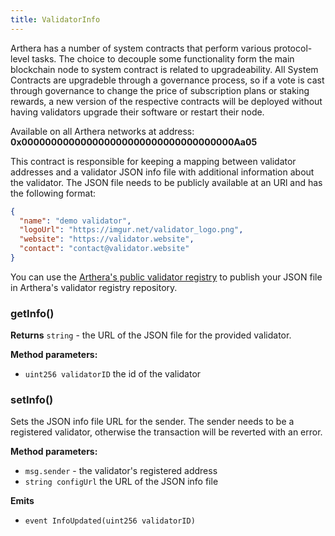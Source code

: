 ```yaml
---
title: ValidatorInfo
---
```


Arthera has a number of system contracts that perform various protocol-level tasks. The choice to decouple some
functionality form the main blockchain node to system contract is related to upgradeability.
All System Contracts are upgradeble through a governance process, so if a vote is cast through governance
to change the price of subscription plans or staking rewards, a new version of the respective contracts will be deployed
without having validators upgrade their software or restart their node.

<Alert severity='info'>
    Available on all Arthera networks at address: <strong>0x000000000000000000000000000000000000Aa05</strong>
</Alert>
<br/>

This contract is responsible for keeping a mapping between validator addresses and a validator JSON info file with
additional information about the validator. The JSON file needs to be publicly available at an URl and has the
following format:

```json
{
  "name": "demo validator",
  "logoUrl": "https://imgur.net/validator_logo.png",
  "website": "https://validator.website",
  "contact": "contact@validator.website"
}
```

You can use the [Arthera's public validator registry](https://github.com/artheranet/validator-registry) to publish
your JSON file in Arthera's validator registry repository.


### getInfo()
**Returns** `string` - the URL of the JSON file for the provided validator.

**Method parameters:**
- `uint256 validatorID` the id of the validator


### setInfo()
Sets the JSON info file URL for the sender. The sender needs to be a registered validator, otherwise the transaction
will be reverted with an error.

**Method parameters:**
- `msg.sender` - the validator's registered address
- `string configUrl` the URL of the JSON info file

**Emits**
- `event InfoUpdated(uint256 validatorID)`
